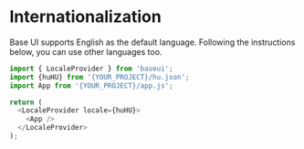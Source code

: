 <!--
Copyright (c) 2018 Uber Technologies, Inc.

This source code is licensed under the MIT license found in the
LICENSE file in the root directory of this source tree.
-->



# Internationalization

Base UI supports English as the default language. Following the instructions below, you
can use other languages too.

```javascript
import { LocaleProvider } from 'baseui';
import {huHU} from '{YOUR_PROJECT}/hu.json';
import App from '{YOUR_PROJECT}/app.js';

return (
  <LocaleProvider locale={huHU}>
    <App />
  </LocaleProvider>
);
```


